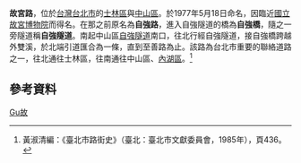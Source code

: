 {{Infobox TwRoad2
|bgcolorh = DARKGREEN
|colorh = WHITE
|name = 故宮路
|enname = Gugong Road 
|level = 區域主要道路 
|sec = 不分段 
|line = 雙向四線道
|start = 至善路二段
|end = 北安路
|junc = 力行街
|img = File:2018 GuGong Road Shilin District, Taipei.jpg
|cap = 2018故宮路至善路交差點
|size = thumb
|left= 至善路二段
|leftlink = 至善路
|leftdirection  = Ｎ
|right = 北安路
|rightlink = 北安路
|rightdirection = Ｓ
}}

'''故宮路'''，位於[[台灣|台灣]][[台北市|台北市]]的[[士林區|士林區]]與[[中山區_(臺北市)|中山區]]。於1977年5月18日命名，因臨近[[國立故宮博物院|國立故宮博物院]]而得名。在那之前原名為'''自強路'''，進入自強隧道的橋為'''自強橋'''，隨之一旁隧道稱'''自強隧道'''。南起中山區[[自強隧道|自強隧道]]南口，往北行經自強隧道，接自強橋跨越外雙溪，於北端引道匯合為一條，直到至善路為止。該路為台北市重要的聯絡道路之一，往北通往士林區，往南通往中山區、[[內湖區|內湖區]]。<ref>黃淑清編：《臺北市路街史》（臺北：臺北市文獻委員會，1985年），頁436。</ref>

== 參考資料 ==
{{reflist}}

{{臺北市山區主要道路}}

[[Category:台北市街道|Gu故]]